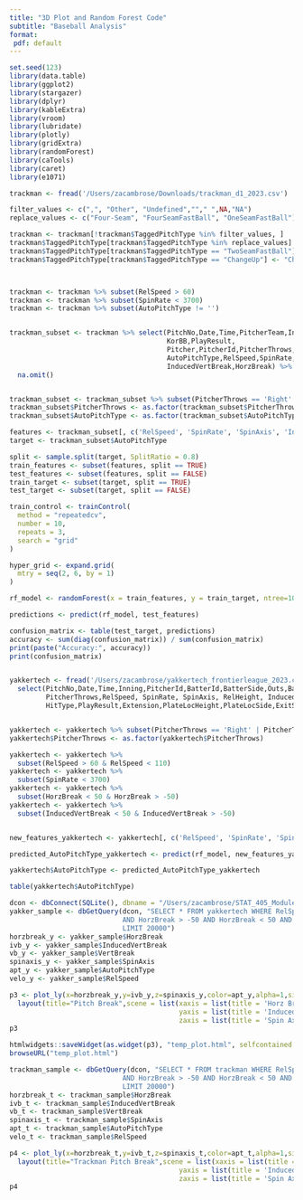 ```yaml
---
title: "3D Plot and Random Forest Code"
subtitle: "Baseball Analysis"
format:
 pdf: default
---
```

```r
set.seed(123)
library(data.table)
library(ggplot2)
library(stargazer)
library(dplyr)
library(kableExtra)
library(vroom)
library(lubridate)
library(plotly)
library(gridExtra)
library(randomForest)
library(caTools)
library(caret)
library(e1071)

trackman <- fread('/Users/zacambrose/Downloads/trackman_d1_2023.csv')

filter_values <- c(",", "Other", "Undefined",""," ",NA,"NA")
replace_values <- c("Four-Seam", "FourSeamFastBall", "OneSeamFastBall")

trackman <- trackman[!trackman$TaggedPitchType %in% filter_values, ]
trackman$TaggedPitchType[trackman$TaggedPitchType %in% replace_values] <- "Fastball"
trackman$TaggedPitchType[trackman$TaggedPitchType == "TwoSeamFastBall"] <- "Sinker"
trackman$TaggedPitchType[trackman$TaggedPitchType == "ChangeUp"] <- "Changeup"



trackman <- trackman %>% subset(RelSpeed > 60)
trackman <- trackman %>% subset(SpinRate < 3700)
trackman <- trackman %>% subset(AutoPitchType != '')


trackman_subset <- trackman %>% select(PitchNo,Date,Time,PitcherTeam,Inning,Outs,Balls,Strikes,
                                       KorBB,PlayResult,
                                       Pitcher,PitcherId,PitcherThrows,
                                       AutoPitchType,RelSpeed,SpinRate,SpinAxis, Tilt,
                                       InducedVertBreak,HorzBreak) %>% 
  na.omit()


trackman_subset <- trackman_subset %>% subset(PitcherThrows == 'Right' | PitcherThrows == 'Left')
trackman_subset$PitcherThrows <- as.factor(trackman_subset$PitcherThrows)
trackman_subset$AutoPitchType <- as.factor(trackman_subset$AutoPitchType)

features <- trackman_subset[, c('RelSpeed', 'SpinRate', 'SpinAxis', 'InducedVertBreak', 'HorzBreak', 'PitcherThrows')]
target <- trackman_subset$AutoPitchType

split <- sample.split(target, SplitRatio = 0.8)
train_features <- subset(features, split == TRUE)
test_features <- subset(features, split == FALSE)
train_target <- subset(target, split == TRUE)
test_target <- subset(target, split == FALSE)

train_control <- trainControl(
  method = "repeatedcv",
  number = 10,            
  repeats = 3,            
  search = "grid"          
)

hyper_grid <- expand.grid(
  mtry = seq(2, 6, by = 1)       
)

rf_model <- randomForest(x = train_features, y = train_target, ntree=10,mtry=3)

predictions <- predict(rf_model, test_features)

confusion_matrix <- table(test_target, predictions)
accuracy <- sum(diag(confusion_matrix)) / sum(confusion_matrix)
print(paste("Accuracy:", accuracy))
print(confusion_matrix)


yakkertech <- fread('/Users/zacambrose/yakkertech_frontierleague_2023.csv') %>% 
  select(PitchNo,Date,Time,Inning,PitcherId,BatterId,BatterSide,Outs,Balls,Strikes,PitchCall,
         PitcherThrows,RelSpeed, SpinRate, SpinAxis, RelHeight, InducedVertBreak, HorzBreak,TaggedPitchType,
         HitType,PlayResult,Extension,PlateLocHeight,PlateLocSide,ExitSpeed,Angle,Distance,HangTime)


yakkertech <- yakkertech %>% subset(PitcherThrows == 'Right' | PitcherThrows == 'Left')
yakkertech$PitcherThrows <- as.factor(yakkertech$PitcherThrows)

yakkertech <- yakkertech %>% 
  subset(RelSpeed > 60 & RelSpeed < 110)
yakkertech <- yakkertech %>% 
  subset(SpinRate < 3700)
yakkertech <- yakkertech %>% 
  subset(HorzBreak < 50 & HorzBreak > -50)
yakkertech <- yakkertech %>% 
  subset(InducedVertBreak < 50 & InducedVertBreak > -50)


new_features_yakkertech <- yakkertech[, c('RelSpeed', 'SpinRate', 'SpinAxis', 'InducedVertBreak', 'HorzBreak', 'PitcherThrows')]

predicted_AutoPitchType_yakkertech <- predict(rf_model, new_features_yakkertech)

yakkertech$AutoPitchType <- predicted_AutoPitchType_yakkertech

table(yakkertech$AutoPitchType)

dcon <- dbConnect(SQLite(), dbname = "/Users/zacambrose/STAT_405_Module1/baseball.db")
yakker_sample <- dbGetQuery(dcon, "SELECT * FROM yakkertech WHERE RelSpeed > 60 AND RelSpeed < 110 AND SpinRate < 3700
                            AND HorzBreak > -50 AND HorzBreak < 50 AND InducedVertBreak > -50 AND InducedVertBreak < 50 
                            LIMIT 20000")
horzbreak_y <- yakker_sample$HorzBreak
ivb_y <- yakker_sample$InducedVertBreak
vb_y <- yakker_sample$VertBreak
spinaxis_y <- yakker_sample$SpinAxis
apt_y <- yakker_sample$AutoPitchType
velo_y <- yakker_sample$RelSpeed

p3 <- plot_ly(x=horzbreak_y,y=ivb_y,z=spinaxis_y,color=apt_y,alpha=1,size=I(60)) %>% 
  layout(title="Pitch Break",scene = list(xaxis = list(title = 'Horz Break'),
                                          yaxis = list(title = 'Induced Vert Break'),
                                          zaxis = list(title = 'Spin Axis')))
p3

htmlwidgets::saveWidget(as.widget(p3), "temp_plot.html", selfcontained = TRUE)
browseURL("temp_plot.html")

trackman_sample <- dbGetQuery(dcon, "SELECT * FROM trackman WHERE RelSpeed > 60 AND RelSpeed < 110 AND SpinRate < 3700
                            AND HorzBreak > -50 AND HorzBreak < 50 AND InducedVertBreak > -50 AND InducedVertBreak < 50 
                            LIMIT 20000")
horzbreak_t <- trackman_sample$HorzBreak
ivb_t <- trackman_sample$InducedVertBreak
vb_t <- trackman_sample$VertBreak
spinaxis_t <- trackman_sample$SpinAxis
apt_t <- trackman_sample$AutoPitchType
velo_t <- trackman_sample$RelSpeed

p4 <- plot_ly(x=horzbreak_t,y=ivb_t,z=spinaxis_t,color=apt_t,alpha=1,size=I(60)) %>% 
  layout(title="Trackman Pitch Break",scene = list(xaxis = list(title = 'Horz Break'),
                                          yaxis = list(title = 'Induced Vert Break'),
                                          zaxis = list(title = 'Spin Axis')))
p4
```